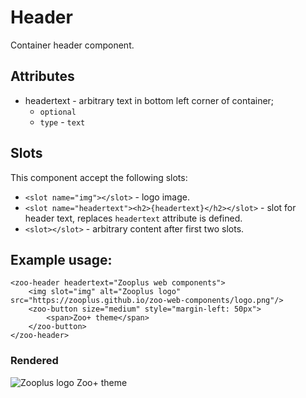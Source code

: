 
<Meta title="Docs/Header"/>

# Header

Container header component.

## Attributes
- headertext - arbitrary text in bottom left corner of container;
  - `optional`
  - `type` - `text`

## Slots
This component accept the following slots:
- `<slot name="img"></slot>` - logo image.
- `<slot name="headertext"><h2>{headertext}</h2></slot>` - slot for header text, replaces `headertext` attribute is defined.
- `<slot></slot>` - arbitrary content after first two slots.

## Example usage:
```
<zoo-header headertext="Zooplus web components">
	<img slot="img" alt="Zooplus logo" src="https://zooplus.github.io/zoo-web-components/logo.png"/>
	<zoo-button size="medium" style="margin-left: 50px">
		<span>Zoo+ theme</span>
	</zoo-button>
</zoo-header>
```
### Rendered
<zoo-header headertext="Zooplus web components">
	<img slot="img" alt="Zooplus logo" src="https://zooplus.github.io/zoo-web-components/logo.png"/>
	<zoo-button size="medium" style={{marginLeft: '50px'}}>
		<span>Zoo+ theme</span>
	</zoo-button>
</zoo-header>